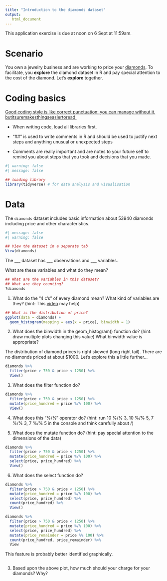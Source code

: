 ```yaml
---
title: "Introduction to the diamonds dataset"
output: 
   html_document
---
```


::: callout-important
This application exercise is due at noon on  6 Sept at 11:59am.
:::

# Scenario

You own a jewelry business and are working to price your [diamonds](tps://www.londonde.com/blogs/worlds-most-famous-diamonds/). To facilitate, you **explore** the diamond dataset in R and pay special attention to the cost of the diamond. Let's **explore** together.

# Coding basics

[Good coding style is like correct punctuation: you can manage without it, butitsuremakesthingseasiertoread.](https://style.tidyverse.org/index.html)

-   When writing code, load all libraries first.

-   "\##" is used to write comments in R and should be used to justify next steps and anything unusual or unexpected steps

-   Comments are really important and are notes to your future self to remind you about steps that you took and decisions that you made.

```r
#| warning: false
#| message: false

## loading library
library(tidyverse) # for data analysis and visualisation
```

# Data

The `diamonds` dataset includes basic information about 53940 diamonds including price and other characteristics.

```r
#| message: false
#| warning: false

## View the dataset in a separate tab
View(diamonds)
```

The \_\_\_ dataset has \_\_\_ observations and \_\_\_ variables.

What are these variables and what do they mean?

```r
## What are the variables in this dataset?
## What are they counting?
?diamonds
```

1. What do the "4 c's" of every diamond mean? What kind of variables are they? (hint: This [video](https://www.youtube.com/watch?v=FqB5Es1HXI4) may help)


```r
## What is the distribution of price?
ggplot(data = diamonds) +
  geom_histogram(mapping = aes(x = price), binwidth = 1) 
```

2. What does the binwidth in the geom_histogram() function do? (hint: draw multiple plots changing this value) What binwidth value is appropriate?

The distribution of diamond prices is right skewed (long right tail). There are no diamonds priced at about $1000. Let's explore this a little further...

```r
diamonds %>% 
  filter(price > 750 & price < 1250) %>% 
  View()
```

3. What does the filter function do?

```r
diamonds %>% 
  filter(price > 750 & price < 1250) %>% 
  mutate(price_hundred = price %/% 100) %>% 
  View()
```

4. What does this "%/%" operator do? (hint: run 10 %/% 3, 10 %/% 5, 7 %/% 3, 7 %/% 5 in the console and think carefully about /)

5. What does the mutate function do? (hint: pay special attention to the dimensions of the data)

```r
diamonds %>% 
  filter(price > 750 & price < 1250) %>% 
  mutate(price_hundred = price %/% 100) %>% 
  select(price, price_hundred) %>% 
  View()
```

6. What does the select function do? 

```r
diamonds %>% 
  filter(price > 750 & price < 1250) %>% 
  mutate(price_hundred = price %/% 100) %>% 
  select(price, price_hundred) %>% 
  count(price_hundred) %>% 
  View()
```


```r
diamonds %>% 
  filter(price > 750 & price < 1250) %>% 
  mutate(price_hundred = price %/% 100) %>% 
  select(price, price_hundred) %>% 
  mutate(price_remainder = price %% 100) %>% 
  count(price_hundred, price_remainder) %>% 
  View
```

This feature is probably better identified graphically.

```r

```


3. Based upon the above plot, how much should your charge for your diamonds? Why?

